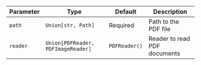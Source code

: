 | Parameter | Type | Default | Description |
| --- | --- | --- | --- |
| `path` | `Union[str, Path]` | Required | Path to the PDF file |
| `reader` | `Union[PDFReader, PDFImageReader]` | `PDFReader()` | Reader to read PDF documents |
